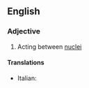 ==English==

===Adjective===
{{en-adj|-}}

# {{lb|en|physics}} Acting between [[nucleus|nuclei]]

====Translations====
{{trans-top|acting between nuclei}}
* Italian: {{t|it|internucleare}}
{{trans-mid}}
{{trans-bottom}}
